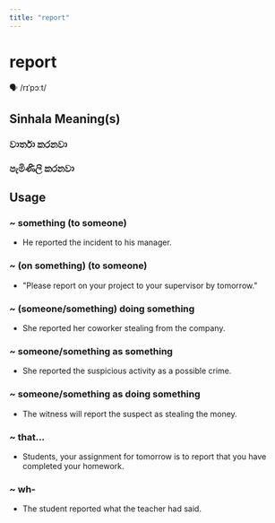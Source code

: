 ```yaml
---
title: "report"
---
```


# report

🗣️ /rɪˈpɔːt/

## Sinhala Meaning(s)

### වාර්තා කරනවා
### පැමිණිලි කරනවා

## Usage

### ~ something (to someone)

- He reported the incident to his manager.


### ~ (on something) (to someone)

-  "Please report on your project to your supervisor by tomorrow."


### ~ (someone/something) doing something

- She reported her coworker stealing from the company.


### ~ someone/something as something

- She reported the suspicious activity as a possible crime.


### ~ someone/something as doing something

- The witness will report the suspect as stealing the money.


### ~ that...

- Students, your assignment for tomorrow is to report that you have completed your homework.


### ~ wh-

- The student reported what the teacher had said.

